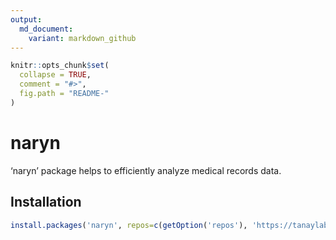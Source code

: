 ```yaml
---
output:
  md_document:
    variant: markdown_github
---
```


```r
knitr::opts_chunk$set(
  collapse = TRUE,
  comment = "#>",
  fig.path = "README-"
)
```

# naryn

'naryn' package helps to efficiently analyze medical records data.

## Installation
```r
install.packages('naryn', repos=c(getOption('repos'), 'https://tanaylab.bitbucket.io/repo'))
```
